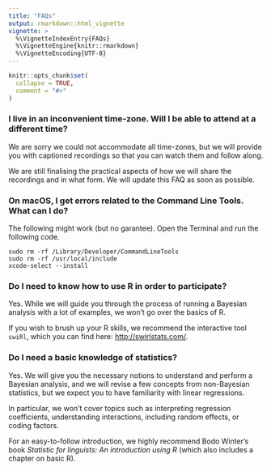 ```yaml
---
title: "FAQs"
output: rmarkdown::html_vignette
vignette: >
  %\VignetteIndexEntry{FAQs}
  %\VignetteEngine{knitr::rmarkdown}
  %\VignetteEncoding{UTF-8}
---
```


```r
knitr::opts_chunk$set(
  collapse = TRUE,
  comment = "#>"
)
```

### I live in an inconvenient time-zone. Will I be able to attend at a different time?

We are sorry we could not accommodate all time-zones, but we will provide you with captioned recordings so that you can watch them and follow along.

We are still finalising the practical aspects of how we will share the recordings and in what form. We will update this FAQ as soon as possible.

### On macOS, I get errors related to the Command Line Tools. What can I do?

The following might work (but no garantee). Open the Terminal and run the following code.

```shell
sudo rm -rf /Library/Developer/CommandLineTools
sudo rm -rf /usr/local/include
xcode-select --install
```

### Do I need to know how to use R in order to participate?

Yes. While we will guide you through the process of running a Bayesian analysis with a lot of examples, we won't go over the basics of R.

If you wish to brush up your R skills, we recommend the interactive tool `swiRl`, which you can find here: <http://swirlstats.com/>.

### Do I need a basic knowledge of statistics?

Yes. We will give you the necessary notions to understand and perform a Bayesian analysis, and we will revise a few concepts from non-Bayesian statistics, but we expect you to have familiarity with linear regressions.

In particular, we won't cover topics such as interpreting regression coefficients, understanding interactions, including random effects, or coding factors.

For an easy-to-follow introduction, we highly recommend Bodo Winter's book *Statistic for linguists: An introduction using R* (which also includes a chapter on basic R).
